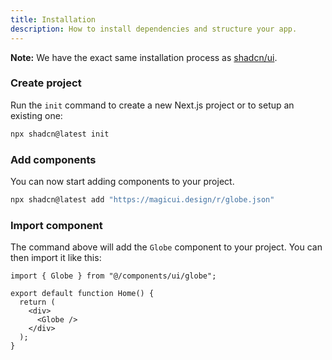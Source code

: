 ```yaml
---
title: Installation
description: How to install dependencies and structure your app.
---
```


<Callout>

**Note:** We have the exact same installation process as [shadcn/ui](https://ui.shadcn.com/docs/installation/).

</Callout>

<Steps>

### Create project

Run the `init` command to create a new Next.js project or to setup an existing one:

```bash
npx shadcn@latest init
```

### Add components

You can now start adding components to your project.

```bash
npx shadcn@latest add "https://magicui.design/r/globe.json"
```

### Import component

The command above will add the `Globe` component to your project. You can then import it like this:

```tsx {1,6} showLineNumbers
import { Globe } from "@/components/ui/globe";

export default function Home() {
  return (
    <div>
      <Globe />
    </div>
  );
}
```

</Steps>

